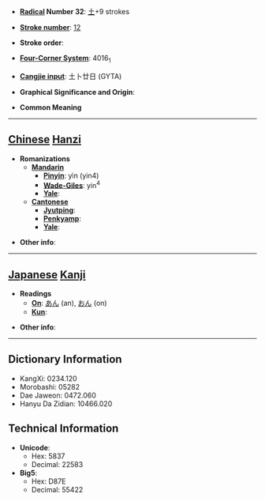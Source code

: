 * '''[[Wiktionary:Chinese radical index| Radical]] Number 32''': [[Wiktionary:Chinese radical index 土|土]]+9 strokes

* '''[[Wiktionary:Chinese total strokes index|Stroke number]]''': [[Wiktionary:Chinese total strokes index 12|12]]

* '''Stroke order''': 

* '''[[Wiktionary:Chinese four corner index|Four-Corner System]]''': 4016<sub>1</sub>

* '''[[Wiktionary:Chinese Cangjie index|Cangjie input]]''': 土卜廿日 (GYTA)

* '''Graphical Significance and Origin''': 

* '''Common Meaning'''

----

== [[Chinese]] [[Hanzi]] ==

* '''Romanizations'''
** '''[[Mandarin]]'''
*** '''[[Pinyin]]''': yìn (yin4)
*** '''[[Wade-Giles]]''': yin<sup>4</sup>
*** '''[[Yale]]''': 
** '''[[Cantonese]]'''
*** '''[[Jyutping]]''':
*** '''[[Penkyamp]]''': 
*** '''[[Yale]]''': 

* '''Other info''': 

----

== [[Japanese]] [[Kanji]] ==

* '''Readings'''
** '''[[On]]''': [[あん]] (an), [[おん]] (on)
** '''[[Kun]]''': 

* '''Other info''':  

----

== Dictionary Information ==

* KangXi: 0234.120
* Morobashi: 05282
* Dae Jaweon: 0472.060
* Hanyu Da Zidian: 10466.020

== Technical Information ==

* '''Unicode''':
** Hex: 5837
** Decimal: 22583
* '''Big5''':
** Hex: D87E
** Decimal: 55422